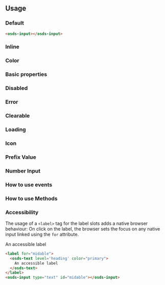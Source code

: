 

<GenericStyle />

## Usage

### Default
<Canvas withSource="none">
  <osds-input></osds-input>
</Canvas >

```html
<osds-input></osds-input>
```
### Inline
<InlineProperty />

### Color
<ColorProperty />

### Basic properties
<BasicProperty />

### Disabled
<DisabledProperty />

### Error
<ErrorProperty />

### Clearable
<ClearableProperty />

### Loading
<LoadingProperty />

### Icon
<IconProperty />

### Prefix Value
<PrefixValueProperty />

### Number Input
<NumberProperty />

### How to use events
<Events />

### How to use Methods
<Methods />

### Accessibility

The usage of a `<label>` tag for the label slots adds a native browser behaviour:
On click on the label, the browser sets the focus on any native input linked using the `for` attribute.

<Canvas withSource="none">
    <label for="midable">
      <osds-text level='heading' color="primary">
        An accessible label
      </osds-text>
    </label>
    <osds-input type="text" id="midable"></osds-input>
</Canvas >

```html
<label for="midable">
  <osds-text level='heading' color="primary">
    An accessible label
  </osds-text>
</label>
<osds-input type="text" id="midable"></osds-input>
```

